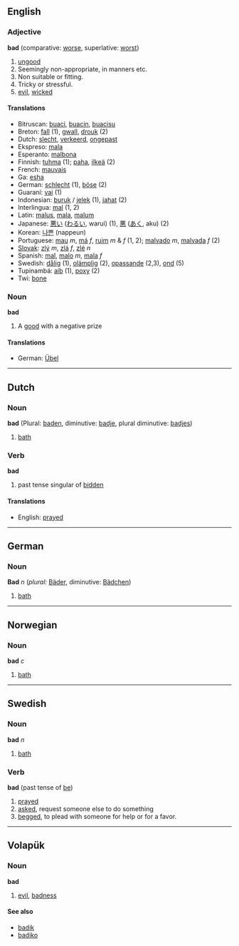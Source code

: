 ==English==
===Adjective===
'''bad''' (comparative: [[worse]], superlative: [[worst]])

# [[ungood]]
# Seemingly non-appropriate, in manners etc.
# Non suitable or fitting.
# Tricky or stressful. 
# [[evil]], [[wicked]]

====Translations====
*Bitruscan: [[buaci]], [[buacin]], [[buacisu]]
*Breton: [[fall]] (1), [[gwall]], [[drouk]] (2)
*Dutch: [[slecht]], [[verkeerd]], [[ongepast]]
*Ekspreso: [[mala]]
*Esperanto: [[malbona]]
*Finnish: [[tuhma]] (1); [[paha]], [[ilkeä]] (2)
*French: [[mauvais]]
*Ga: [[esha]]
*German: [[schlecht]] (1), [[böse]] (2)
*Guaraní: [[vai]] (1)
*Indonesian: [[buruk]] / [[jelek]] (1), [[jahat]] (2)
*Interlingua: [[mal]] (1, 2)
*Latin: [[malus]], [[mala]], [[malum]]
*Japanese: [[悪い]] ([[わるい]], warui) (1), [[悪]] ([[あく]], aku) (2)
*Korean: [[나쁜]] (nappeun)
*Portuguese: [[mau]] ''m'', [[má]] ''f'', [[ruim]] ''m'' & ''f'' (1, 2); [[malvado]] ''m'', [[malvada]] ''f'' (2)
*[[Slovak]]: [[zlý]] ''m'', [[zlá]] ''f'', [[zlé]] ''n''
*Spanish: [[mal]], [[malo]] ''m'', [[mala]] ''f''
*Swedish: [[dålig]] (1), [[olämplig]] (2), [[opassande]] (2,3), [[ond]] (5)
*Tupinambá: [[aíb]] (1), [[poxy]] (2)
*Twi: [[bone]]

===Noun===
'''bad'''

#A [[good]] with a negative prize

====Translations====
*German: [[Übel#Noun|Übel]]

----
== Dutch ==
=== Noun ===
'''bad''' (Plural: [[baden]], diminutive: [[badje]], plural diminutive: [[badjes]])

#[[bath]]

=== Verb ===
'''bad'''

# past tense singular of [[bidden]]

====Translations====
*English: [[prayed]]

----
== German ==
=== Noun ===
'''Bad''' ''n'' (''plural:'' [[Bäder]], diminutive: [[Bädchen]])

#[[bath]]

----
== Norwegian ==
===Noun===
'''bad''' ''c''

#[[bath]]

----
== Swedish ==
===Noun===
'''bad''' ''n''

#[[bath]]

===Verb===
'''bad''' (past tense of [[be]])

# [[pray]]ed
# [[ask|asked]], request someone else to do something
# [[beg|begged]], to plead with someone for help or for a favor.

----
== Volapük == 
=== Noun ===
'''bad'''

# [[evil]], [[badness]]

==== See also ====
*[[badik]]
*[[badiko]]